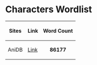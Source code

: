 = Characters Wordlist =

{|
! Sites
! Link
! Word Count
|-
|AniDB
|[https://anidb.net Link]
| style="text-align:center;" | '''86177'''
|}